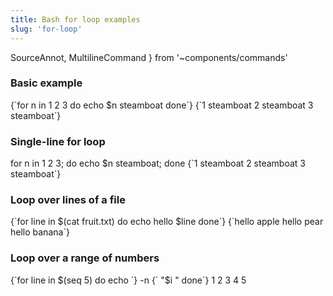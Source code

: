 ```yaml
---
title: Bash for loop examples
slug: 'for-loop'
---
```

  SourceAnnot, MultilineCommand
} from '~components/commands'

### Basic example

<CommandSession>
<MultilineCommand>{`for n in 1 2 3
do
    echo $n steamboat
done`}
</MultilineCommand>
<CommandOutput
>{`1 steamboat
2 steamboat
3 steamboat`}
</CommandOutput>
</CommandSession>

### Single-line for loop

<CommandSession>
<Command>for n in 1 2 3; do echo $n steamboat; done
</Command>
<CommandOutput
>{`1 steamboat
2 steamboat
3 steamboat`}
</CommandOutput>
</CommandSession>

### Loop over lines of a file

<CommandSession>
<MultilineCommand
>{`for line in $(cat fruit.txt)
do
    echo hello $line
done`}
</MultilineCommand>
<CommandOutput>
{`hello apple
hello pear
hello banana`}
</CommandOutput>
</CommandSession>

### Loop over a range of numbers

<CommandSession>
<MultilineCommand>
{`for line in $(seq 5)
do
    echo `}
<SourceAnnot text="**-n**: do not output the trailing newline">-n</SourceAnnot>
{` "$i "
done`}
</MultilineCommand>
<CommandOutput>
1 2 3 4 5
</CommandOutput>
</CommandSession>
